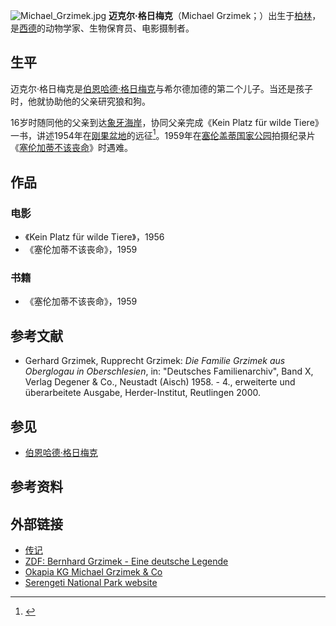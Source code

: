 [[File:Michael_Grzimek.jpg|right]]
'''迈克尔·格日梅克'''（Michael Grzimek；{{bd|1934年|4月12日|1959年|1月10日||}}）出生于[[柏林|柏林]]，是[[西德|西德]]的动物学家、生物保育员、电影摄制者。

==生平==
迈克尔·格日梅克是[[伯恩哈德·格日梅克|伯恩哈德·格日梅克]]与希尔德加德的第二个儿子。当还是孩子时，他就协助他的父亲研究狼和狗。

16岁时随同他的父亲到达[[象牙海岸|象牙海岸]]，协同父亲完成《Kein Platz für wilde Tiere》一书，讲述1954年在[[刚果盆地|刚果盆地]]的远征<ref name="Grzimek">{{cite news | first = | last = | authorlink = | author = Bernhard Grzimek | coauthors = | title = Serengeti darf nicht sterben | url = | format = | work = | publisher = Ullstein, Berlin | pages = | page =  | year = 1959 | accessdate = | language = | quote = }}</ref>。1959年在[[塞伦盖蒂国家公园|塞伦盖蒂国家公园]]拍摄纪录片《[[塞伦加蒂不该丧命|塞伦加蒂不该丧命]]》时遇难。

== 作品 ==
=== 电影 ===
* 《Kein Platz für wilde Tiere》，1956
* 《塞伦加蒂不该丧命》，1959

===书籍===
* 《塞伦加蒂不该丧命》，1959

== 参考文献==
* Gerhard Grzimek, Rupprecht Grzimek: ''Die Familie Grzimek aus Oberglogau in Oberschlesien'', in: "Deutsches Familienarchiv", Band X, Verlag Degener & Co., Neustadt (Aisch) 1958. -  4., erweiterte und überarbeitete Ausgabe, Herder-Institut, Reutlingen 2000.

==参见==
* [[伯恩哈德·格日梅克|伯恩哈德·格日梅克]]

==参考资料==
{{reflist}}

==外部链接==
* [http://www.zgf.de/wirueberuns/pdf/cvmichael.pdf 传记] {{Wayback|url=http://www.zgf.de/wirueberuns/pdf/cvmichael.pdf |date=20120215095527 }}
* [https://web.archive.org/web/20051125173556/http://www.zdf.de/ZDFde/inhalt/16/0%2C1872%2C2221872%2CFF.html ZDF: Bernhard Grzimek - Eine deutsche Legende]
* [http://www.okapia.de Okapia KG Michael Grzimek & Co] {{Wayback|url=http://www.okapia.de/ |date=20210506181252 }}
* [http://www.serengeti.org/deutsch_neu/serengeti.html Serengeti National Park website] {{Wayback|url=http://www.serengeti.org/deutsch_neu/serengeti.html |date=20160303180500 }}

{{DEFAULTSORT:M迈克尔·格日梅克}}